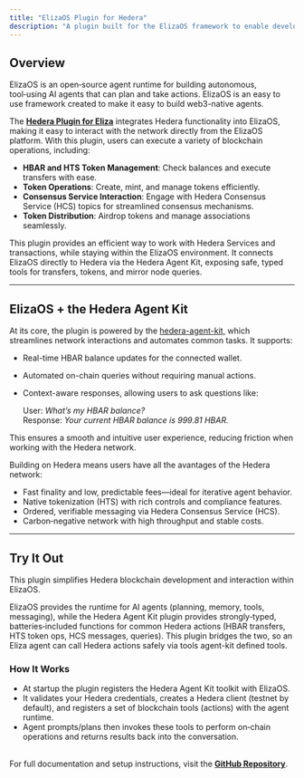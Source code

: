 ---
title: "ElizaOS Plugin for Hedera"
description: "A plugin built for the ElizaOS framework to enable developers creating ElizaOS Agents to seamlessly integrate Hedera Network Functionality"
---


## Overview

ElizaOS is an open‑source agent runtime for building autonomous, tool‑using AI agents that can plan and take actions. ElizaOS is an easy to use framework created to make it easy to build web3-native agents.

The [**Hedera Plugin for Eliza**](https://github.com/elizaos-plugins/plugin-hedera) integrates Hedera functionality into ElizaOS, making it easy to interact with the network directly from the ElizaOS platform. With this plugin, users can execute a variety of blockchain operations, including:

* **HBAR and HTS Token Management**: Check balances and execute transfers with ease.​
* **Token Operations**: Create, mint, and manage tokens efficiently.​
* **Consensus Service Interaction**: Engage with Hedera Consensus Service (HCS) topics for streamlined consensus mechanisms.​
* **Token Distribution**: Airdrop tokens and manage associations seamlessly.

This plugin provides an efficient way to work with Hedera Services and transactions, while staying within the ElizaOS environment. It connects ElizaOS directly to Hedera via the Hedera Agent Kit, exposing safe, typed tools for transfers, tokens, and mirror node queries.

***

## ElizaOS + the Hedera Agent Kit

At its core, the plugin is powered by the [hedera-agent-kit,](https://github.com/hashgraph/hedera-agent-kit/) which streamlines network interactions and automates common tasks. It supports:

* Real-time HBAR balance updates for the connected wallet.
* Automated on-chain queries without requiring manual actions.
* Context-aware responses, allowing users to ask questions like:

  User: *What’s my HBAR balance?*\
  Response: *Your current HBAR balance is 999.81 HBAR.*

This ensures a smooth and intuitive user experience, reducing friction when working with the Hedera network.

Building on Hedera means users have all the avantages of the Hedera network:

* Fast finality and low, predictable fees—ideal for iterative agent behavior.
* Native tokenization (HTS) with rich controls and compliance features.
* Ordered, verifiable messaging via Hedera Consensus Service (HCS).
* Carbon‑negative network with high throughput and stable costs.

***

## Try It Out

This plugin simplifies Hedera blockchain development and interaction within ElizaOS. 

ElizaOS provides the runtime for AI agents (planning, memory, tools, messaging), while the Hedera Agent Kit plugin provides strongly‑typed, batteries‑included functions for common Hedera actions (HBAR transfers, HTS token ops, HCS messages, queries). This plugin bridges the two, so an Eliza agent can call Hedera actions safely via tools agent-kit defined tools.

### How It Works

* At startup the plugin registers the Hedera Agent Kit toolkit with ElizaOS.
* It validates your Hedera credentials, creates a Hedera client (testnet by default), and registers a set of blockchain tools (actions) with the agent runtime.
* Agent prompts/plans then invokes these tools to perform on‑chain operations and returns results back into the conversation.

\
For full documentation and setup instructions, visit the [**GitHub Repository**](https://github.com/elizaos-plugins/plugin-hedera).

<Card
  title="Github"
  href="https://github.com/hedera-dev/hedera-plugin-eliza"
  icon="github"
  horizontal
/>
